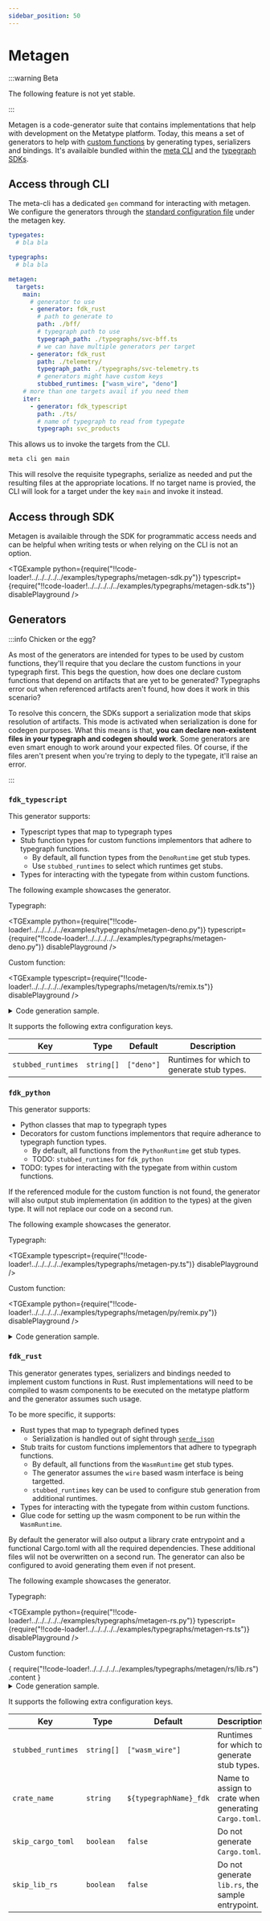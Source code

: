 ```yaml
---
sidebar_position: 50
---
```



# Metagen

:::warning Beta

The following feature is not yet stable.

:::

Metagen is a code-generator suite that contains implementations that help with development on the Metatype platform. Today, this means a set of generators to help with [custom functions](/docs/guides/external-functions) by generating types, serializers and bindings. It's availaible bundled within the [meta CLI](/docs/reference/meta-cli) and the [typegraph SDKs](/docs/reference/typegraph#sdks).

## Access through CLI

The meta-cli has a dedicated `gen` command for interacting with metagen. We configure the generators through the [standard configuration file](/docs/reference/meta-cli/configuration-file) under the metagen key.

```yaml
typegates:
  # bla bla

typegraphs:
  # bla bla

metagen:
  targets:
    main:
      # generator to use
      - generator: fdk_rust
        # path to generate to
        path: ./bff/
        # typegraph path to use
        typegraph_path: ./typegraphs/svc-bff.ts
        # we can have multiple generators per target
      - generator: fdk_rust
        path: ./telemetry/
        typegraph_path: ./typegraphs/svc-telemetry.ts
        # generators might have custom keys
        stubbed_runtimes: ["wasm_wire", "deno"]
    # more than one targets avail if you need them
    iter:
      - generator: fdk_typescript
        path: ./ts/
        # name of typegraph to read from typegate
        typegraph: svc_products
```

This allows us to invoke the targets from the CLI.

```sh
meta cli gen main
```

This will resolve the requisite typegraphs, serialize as needed and put the resulting files at the appropriate locations. If no target name is provied, the CLI will look for a target under the key `main` and invoke it instead.

## Access through SDK

Metagen is availaible through the SDK for programmatic access needs and can be helpful when writing tests or when relying on the CLI is not an option.

<TGExample
  python={require("!!code-loader!../../../../../examples/typegraphs/metagen-sdk.py")}
  typescript={require("!!code-loader!../../../../../examples/typegraphs/metagen-sdk.ts")}
  disablePlayground
/>

## Generators

:::info Chicken or the egg?

As most of the generators are intended for types to be used by custom functions, they'll require that you declare the custom functions in your typegraph first. This begs the question, how does one declare custom functions that depend on artifacts that are yet to be generated? Typegraphs error out when referenced artifacts aren't found, how does it work in this scenario?

To resolve this concern, the SDKs support a serialization mode that skips resolution of artifacts. This mode is activated when serialization is done for codegen purposes. What this means is that, **you can declare non-existent files in your typegraph and codegen should work**. Some generators are even smart enough to work around your expected files. Of course, if the files aren't present when you're trying to deply to the typegate, it'll raise an error.

:::

### `fdk_typescript`

This generator supports:

- Typescript types that map to typegraph types
- Stub function types for custom functions implementors that adhere to typegraph functions.
  - By default, all function types from the `DenoRuntime` get stub types.
  - Use `stubbed_runtimes` to select which runtimes get stubs.
- Types for interacting with the typegate from within custom functions.

The following example showcases the generator.

Typegraph:

<TGExample
  python={require("!!code-loader!../../../../../examples/typegraphs/metagen-deno.py")}
  typescript={require("!!code-loader!../../../../../examples/typegraphs/metagen-deno.py")}
  disablePlayground
/>

Custom function:

<TGExample
  typescript={require("!!code-loader!../../../../../examples/typegraphs/metagen/ts/remix.ts")}
  disablePlayground
/>

<details>
  <summary>
  Code generation sample.
  </summary>

  <TGExample
    typescript={require("!!code-loader!../../../../../examples/typegraphs/metagen/ts/fdk.ts")}
    disablePlayground
  />
</details>

It supports the following extra configuration keys.

| Key                | Type       | Default    | Description                                |
| ------------------ | ---------- | ---------- | ------------------------------------------ |
| `stubbed_runtimes` | `string[]` | `["deno"]` | Runtimes for which to generate stub types. |

### `fdk_python`

This generator supports:

- Python classes that map to typegraph types
- Decorators for custom functions implementors that require adherance to typegraph function types.
  - By default, all functions from the `PythonRuntime` get stub types.
  - TODO: `stubbed_runtimes` for `fdk_python`
- TODO: types for interacting with the typegate from within custom functions.

If the referenced module for the custom function is not found, the generator will also output stub implementation (in addition to the types) at the given type. It will not replace our code on a second run.

The following example showcases the generator.

Typegraph:

<TGExample
  typescript={require("!!code-loader!../../../../../examples/typegraphs/metagen-py.ts")}
  disablePlayground
/>

Custom function:

<TGExample
  python={require("!!code-loader!../../../../../examples/typegraphs/metagen/py/remix.py")}
  disablePlayground
/>

<details>
  <summary>
  Code generation sample.
  </summary>

  <TGExample
    python={require("!!code-loader!../../../../../examples/typegraphs/metagen/py/remix_types.py")}
    disablePlayground
  />
</details>

### `fdk_rust`

This generator generates types, serializers and bindings needed to implement custom functions in Rust. Rust implementations will need to be compiled to wasm components to be executed on the metatype platform and the generator assumes such usage.

To be more specific, it supports:

- Rust types that map to typegraph defined types
  - Serialization is handled out of sight through [`serde_json`](https://lib.rs/serde_json)
- Stub traits for custom functions implementors that adhere to typegraph functions.
  - By default, all functions from the `WasmRuntime` get stub types.
  - The generator assumes the `wire` based wasm interface is being targetted.
  - `stubbed_runtimes` key can be used to configure stub generation from additional runtimes.
- Types for interacting with the typegate from within custom functions.
- Glue code for setting up the wasm component to be run within the `WasmRuntime`.

By default the generator will also output a library crate entrypoint and a functional Cargo.toml with all the required dependencies. These additional files wlil not be overwritten on a second run. The generator can also be configured to avoid generating them even if not present.

The following example showcases the generator.

Typegraph:

<TGExample
  python={require("!!code-loader!../../../../../examples/typegraphs/metagen-rs.py")}
  typescript={require("!!code-loader!../../../../../examples/typegraphs/metagen-rs.ts")}
  disablePlayground
/>

Custom function:

<CodeBlock language="rust">
  {
    require("!!code-loader!../../../../../examples/typegraphs/metagen/rs/lib.rs")
      .content
  }
</CodeBlock>

<details>
  <summary>Code generation sample.</summary>
  <CodeBlock language="rust">
    {
      require("!!code-loader!../../../../../examples/typegraphs/metagen/rs/fdk.rs")
        .content
    }
  </CodeBlock>
</details>

It supports the following extra configuration keys.

| Key                | Type       | Default                | Description                                           |
| ------------------ | ---------- | ---------------------- | ----------------------------------------------------- |
| `stubbed_runtimes` | `string[]` | `["wasm_wire"]`        | Runtimes for which to generate stub types.            |
| `crate_name`       | `string`   | `${typegraphName}_fdk` | Name to assign to crate when generating `Cargo.toml`. |
| `skip_cargo_toml`  | `boolean`  | `false`                | Do not generate `Cargo.toml`.                         |
| `skip_lib_rs`      | `boolean`  | `false`                | Do not generate `lib.rs`, the sample entrypoint.      |
